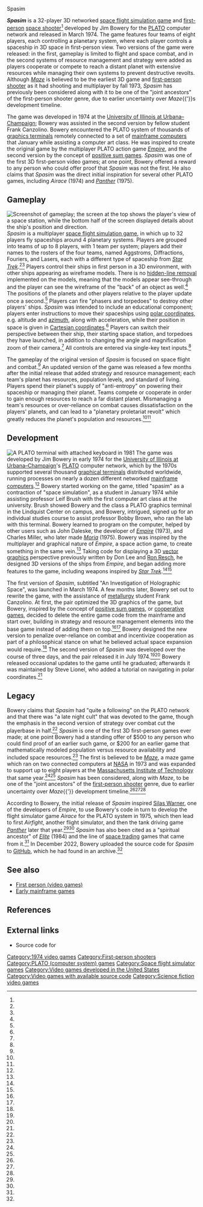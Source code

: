 Spasim
{{Short description|1974 video game}}
{{Good article}}
{{Infobox video game
| title          = Spasim
| image          = 
| caption        = 
| developer      = Jim Bowery
| publisher      = 
| series         = 
| engine         = 
| released       = March 1974
| genre          = [[Space flight simulation game|Space flight simulation]]
| modes          = [[Multiplayer video game|Multiplayer]]
| platforms      = [[Mainframe computer]] ([[PLATO (computer system)|PLATO]])
}}

'''''Spasim''''' is a 32-player 3D networked [[space flight simulation game]] and [[first-person (video games)|first-person]] [[space shooter]]<ref name="arstechnica"/> developed by Jim Bowery for the [[PLATO (computer system)|PLATO]] computer network and released in March 1974. The game features four teams of eight players, each controlling a planetary system, where each player controls a spaceship in 3D space in first-person view. Two versions of the game were released: in the first, gameplay is limited to flight and space combat, and in the second systems of resource management and strategy were added as players cooperate or compete to reach a distant planet with extensive resources while managing their own systems to prevent destructive revolts. Although ''[[Maze War|Maze]]'' is believed to be the earliest 3D game and [[first-person shooter]] as it had shooting and multiplayer by fall 1973, ''Spasim'' has previously been considered along with it to be one of the "joint ancestors" of the first-person shooter genre, due to earlier uncertainty over ''Maze''{{'}}s development timeline.

The game was developed in 1974 at the [[University of Illinois at Urbana–Champaign]]; Bowery was assisted in the second version by fellow student Frank Canzolino. Bowery encountered the PLATO system of thousands of [[graphics terminal]]s remotely connected to a set of [[mainframe computers]] that January while assisting a computer art class. He was inspired to create the original game by the multiplayer PLATO action game ''[[Empire (1973 video game)|Empire]]'', and the second version by the concept of [[win-win game|positive sum games]]. ''Spasim'' was one of the first 3D first-person video games; at one point, Bowery offered a reward to any person who could offer proof that ''Spasim'' was not the first. He also claims that ''Spasim'' was the direct initial inspiration for several other PLATO games, including ''Airace'' (1974) and ''[[Panther (1975 video game)|Panther]]'' (1975).

==Gameplay==
[[File:Spasim gameplay.jpg|thumb|right|Screenshot of gameplay; the screen at the top shows the player's view of a space station, while the bottom half of the screen displayed details about the ship's position and direction.]]
''Spasim'' is a multiplayer [[space flight simulation game]], in which up to 32 players fly spaceships around 4 planetary systems. Players are grouped into teams of up to 8 players, with 1 team per system; players add their names to the rosters of the four teams, named Aggstroms, Diffractions, Fouriers, and Lasers, each with a different type of spaceship from ''[[Star Trek]]''.<ref name="GS"/><ref name="Video"/> Players control their ships in first person in a 3D environment, with other ships appearing as wireframe models. There is no [[hidden-line removal]] implemented on the models, meaning that the models appear see-through and the player can see the wireframe of the "back" of an object as well.<ref name="GS"/> The positions of the planets and other players relative to the player update once a second.<ref name="GGG"/> Players can fire "phasers and torpedoes" to destroy other players' ships. ''Spasim'' was intended to include an educational component; players enter instructions to move their spaceships using [[polar coordinates]], e.g. altitude and [[azimuth]], along with acceleration, while their position in space is given in [[Cartesian coordinates]].<ref name="Bowery"/> Players can switch their perspective between their ship, their starting space station, and torpedoes they have launched, in addition to changing the angle and magnification zoom of their camera.<ref name="Video"/> All controls are entered via single-key text inputs.<ref name="Bowery"/>

The gameplay of the original version of ''Spasim'' is focused on space flight and combat.<ref name="Bowery"/> An updated version of the game was released a few months after the initial release that added strategy and resource management; each team's planet has resources, population levels, and standard of living. Players spend their planet's supply of "anti-entropy" on powering their spaceship or managing their planet. Teams compete or cooperate in order to gain enough resources to reach a far distant planet. Mismanaging a team's resources or over-reliance on combat causes dissatisfaction on the players' planets, and can lead to a "planetary proletariat revolt" which greatly reduces the planet's population and resources.<ref name="Bowery"/><ref name="Video"/>

==Development==
[[Image:Platovterm1981.jpg|thumb|A PLATO terminal with attached keyboard in 1981]]
The game was developed by Jim Bowery in early 1974 for the [[University of Illinois at Urbana–Champaign]]'s [[PLATO (computer system)|PLATO]] computer network, which by the 1970s supported several thousand [[graphical terminal]]s distributed worldwide, running processes on nearly a dozen different networked [[mainframe computer]]s.<ref name="GS"/> Bowery started working on the game, titled "spasim" as a contraction of "space simulation", as a student in January 1974 while assisting professor Leif Brush with the first computer art class at the university. Brush showed Bowery and the class a PLATO graphics terminal in the Lindquist Center on campus, and Bowery, intrigued, signed up for an individual studies course to assist professor Bobby Brown, who ran the lab with this terminal. Bowery learned to program on the computer, helped by other users such as John Daleske, the developer of ''[[Empire (PLATO)|Empire]]'' (1973), and Charles Miller, who later made ''[[Moria (PLATO)|Moria]]'' (1975). Bowery was inspired by the multiplayer and graphical nature of ''Empire'', a space action game, to create something in the same vein.<ref name="Bowery"/> Taking code for displaying a 3D [[vector graphics]] perspective previously written by Don Lee and [[Ron Resch]], he designed 3D versions of the ships from ''Empire'', and began adding more features to the game, including weapons inspired by ''[[Star Trek]]''.<ref name="GGG"/><ref name="Bowery"/>

The first version of ''Spasim'', subtitled "An Investigation of Holographic Space", was launched in March 1974. A few months later, Bowery set out to rewrite the game, with the assistance of [[metallurgy]] student Frank Canzolino. At first, the pair optimized the 3D graphics of the game, but Bowery, inspired by the concept of [[win-win game|positive sum games]], or [[cooperative game theory|cooperative games]], decided to delete the entire game code from the mainframe and start over, building in strategy and resource management elements into the base game instead of adding them on top.<ref name="Bowery"/><ref name="HODG"/> Bowery designed the new version to penalize over-reliance on combat and incentivize cooperation as part of a philosophical stance on what he believed actual space expansion would require.<ref name="Bowery"/> The second version of ''Spasim'' was developed over the course of three days, and the pair released it in July 1974.<ref name="Bowery"/><ref name="HODG"/> Bowery released occasional updates to the game until he graduated; afterwards it was maintained by Steve Lionel, who added a tutorial on navigating in polar coordinates.<ref name="Video"/>

==Legacy==
Bowery claims that ''Spasim'' had "quite a following" on the PLATO network and that there was "a late night cult" that was devoted to the game, though the emphasis in the second version of strategy over combat cut the playerbase in half.<ref name="Bowery"/> ''Spasim'' is one of the first 3D first-person games ever made; at one point Bowery had a standing offer of $500 to any person who could find proof of an earlier such game, or $200 for an earlier game that mathematically modeled population versus resource availability and included space resources.<ref name="Bowery"/> The first is believed to be ''[[Maze War|Maze]]'', a maze game which ran on two connected computers at [[NASA]] in 1973 and was expanded to support up to eight players at the [[Massachusetts Institute of Technology]] that same year.<ref name="GS"/><ref name="Polygon"/> ''Spasim'' has been considered, along with ''Maze'', to be one of the "joint ancestors" of the [[first-person shooter]] genre, due to earlier uncertainty over ''Maze''{{'}} development timeline.<ref name="arstechnica"/><ref name="GGG"/><ref name="usgamer"/>

According to Bowery, the initial release of ''Spasim'' inspired [[Silas Warner]], one of the developers of ''Empire'', to use Bowery's code in turn to develop the flight simulator game ''Airace'' for the PLATO system in 1975, which then lead to first ''Airfight'', another flight simulator, and then the tank driving game ''[[Panther (1975 video game)|Panther]]'' later that year.<ref name="GS"/><ref name="HODG"/> ''Spasim'' has also been cited as a "spiritual ancestor" of ''[[Elite (video game)|Elite]]'' (1984) and the line of [[space flight simulation game#Space trading and combat game|space trading]] games that came from it.<ref name="DOOMSDF"/> In December 2022, Bowery uploaded the source code for ''Spasim'' to [[GitHub]], which he had found in an archive.<ref name="SourceCodeRelease"/>

==See also==
* [[First person (video games)]]
* [[Early mainframe games]]

==References==
{{Reflist|refs=

<ref name="Bowery">{{cite web |url=http://www.geocities.com/jim_bowery/spasim.html |archive-url=https://web.archive.org/web/20010410145350/http://www.geocities.com/jim_bowery/spasim.html |title=Spasim (1974) The First First-Person-Shooter 3D Multiplayer Networked Game |last=Bowery |first=Jim |publisher=Jim Bowery |date=2001-04-10 |access-date=2011-06-08 |archive-date=2001-04-10 |url-status=dead}}</ref>

<ref name="GS">{{cite web |title=A History and Analysis of Level Design in 3D Computer Games |last=Shahrani |first=Sam |url=http://www.gamasutra.com/view/feature/2674/educational_feature_a_history_and_.php |work=[[Gamasutra]] |publisher=[[UBM plc|UBM]] |date=2006-04-05 |access-date=2017-09-05 |url-status=live |archive-url=https://web.archive.org/web/20121202085904/http://www.gamasutra.com/view/feature/2674/educational_feature_a_history_and_.php |archive-date=2012-12-02}}</ref>

<ref name="Video">{{cite AV media |people=Bowery, Jim |date=2013-01-06 |title=Spasim |medium=Video |url=https://www.youtube.com/watch?v=nMZv5Akcum8 |access-date=2018-04-08 |archive-url=https://web.archive.org/web/20170216183758/https://www.youtube.com/watch?v=nMZv5Akcum8 |archive-date=2017-02-16 |url-status=live |publisher=[[YouTube]]}}</ref>

<ref name="HODG">{{cite book |title=History of Digital Games: Developments in Art, Design and Interaction |last=Williams |first=Andrew |publisher=[[CRC Press]] |date=2017-03-16 |isbn=978-1-317-50381-1 |chapter=Early 3D and Networked Games}}</ref>

<ref name="arstechnica">{{cite web |url=https://arstechnica.com/gaming/2016/02/headshot-a-visual-history-of-first-person-shooters/ |title=Headshot: A visual history of first-person shooters |last=Moss |first=Richard |publisher=[[Ars Technica]] |date=2016-02-14 |access-date=2017-10-14 |quote=Jim Bowery's 32-player, 3D networked, first-person perspective space shooter ''Spasim''—a kind of forebear to space combat sims ''Star Wars: X-Wing'' and ''Elite''—got its first release on the PLATO computer around this time as well, effectively making ''Maze'' and ''Spasim'' joint ancestors of the FPS genre. |url-status=live |archive-url=https://web.archive.org/web/20171015044747/https://arstechnica.com/gaming/2016/02/headshot-a-visual-history-of-first-person-shooters/ |archive-date=2017-10-15}}</ref>

<ref name="Polygon">{{cite web |url=https://www.polygon.com/features/2015/5/21/8627231/the-first-first-person-shooter |title=The first first-person shooter |last=Moss |first=Richard |website=[[Polygon (website)|Polygon]] |date=2015-05-21 |access-date=2020-06-17 |quote=This is the story of ''Maze'', the video game that lays claim to perhaps more "firsts" than any other — the first first-person shooter, the first multiplayer networked game, the first game with both overhead and first-person view modes, the first game with modding tools and more. |url-status=live |archive-url=https://web.archive.org/web/20200617135233/https://www.polygon.com/features/2015/5/21/8627231/the-first-first-person-shooter |archive-date=2020-06-17}}</ref>

<ref name="usgamer">{{cite web |url=http://www.usgamer.net/articles/blast-from-the-past-the-dawn-of-the-first-person-shooter |title=Blast from the Past: The Dawn of the First-Person Shooter |last=Davison |first=Pete |publisher=[[USGamer]] |date=2013-07-17 |access-date=2017-10-14 |quote=There's some debate over exactly what the first ever first-person perspective video game was, but it's either ''Maze War'', an early example of a maze-based "deathmatch", and a game which pioneered the "flick-screen" grid-based movement that would be seen in classic dungeon crawlers such as ''Wizardry'' and ''Eye of the Beholder'' for many years afterwards; or ''Spasim'', a space combat game which purports to be the first ever 3D multiplayer title. |url-status=live |archive-url=https://web.archive.org/web/20171015044409/http://www.usgamer.net/articles/blast-from-the-past-the-dawn-of-the-first-person-shooter |archive-date=2017-10-15}}</ref>

<ref name="DOOMSDF">{{cite book |last=Pinchbeck |first=Dan |title=Doom: Scarydarkfast |date=2013-06-18 |publisher=[[University of Michigan Press]] |isbn=978-0-472-05191-5 |pages=6–7}}</ref>

<ref name="GGG">{{cite book |last=Wolf |first=Mark J. P. |chapter=BattleZone and the Origins of First-Person Shooting Games |editor-last1=Voorhees |editor-first1=Gerald A. |editor-last2=Call |editor-first2=Joshua |editor-last3=Whitlock |editor-first3=Katie |title=Guns, Grenades, and Grunts: First-Person Shooter Games |publisher=[[Bloomsbury Publishing]] |date=2012-11-02 |isbn=978-1-4411-9144-1}}</ref>

<ref name="SourceCodeRelease">{{cite tweet |last=Bowery |first=James |user=jabowery |number=1606377267566968833 |date=2022-12-23 |title=An archive from the 1970s had the source code for the world's first 3D networked game:  =spasim=... now a git hub repository |access-date=2023-01-02 |url-status=live |archive-url=https://web.archive.org/web/20230102223502/https://twitter.com/jabowery/status/1606377267566968833 |archive-date=2023-01-02}}</ref>
}}

== External links ==
* Source code for {{GitHub|jabowery/spasim|''Spasim''}}

[[Category:1974 video games]]
[[Category:First-person shooters]]
[[Category:PLATO (computer system) games]]
[[Category:Space flight simulator games]]
[[Category:Video games developed in the United States]]
[[Category:Video games with available source code]]
[[Category:Science fiction video games]]